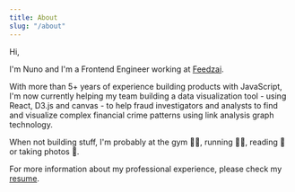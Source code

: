 ```yaml
---
title: About
slug: "/about"
---
```


Hi,

I'm Nuno and I'm a Frontend Engineer working at [Feedzai](www.feedzai.com).

With more than 5+ years of experience building products with JavaScript, I'm now currently helping my team building a data visualization tool - using React, D3.js and canvas - to help fraud investigators and analysts to find and visualize complex financial crime patterns using link analysis graph technology.

When not building stuff, I'm probably at the gym 🏋️‍♂️, running 🏃‍♂, reading 📖 or taking photos 📸.

For more information about my professional experience, please check my [resume](/resume.pdf).